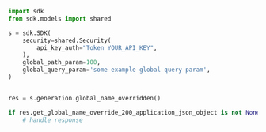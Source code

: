 ```python showLineNumbers copy filename="Get Global Name Override usage example"
import sdk
from sdk.models import shared

s = sdk.SDK(
    security=shared.Security(
        api_key_auth="Token YOUR_API_KEY",
    ),
    global_path_param=100,
    global_query_param='some example global query param',
)


res = s.generation.global_name_overridden()

if res.get_global_name_override_200_application_json_object is not None:
    # handle response
```
